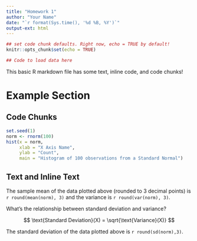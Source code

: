 ```yaml
---
title: "Homework 1"
author: "Your Name"
date: "`r format(Sys.time(), '%d %B, %Y')`"
output-ext: html
---
```


```r
## set code chunk defaults. Right now, echo = TRUE by default!
knitr::opts_chunk$set(echo = TRUE) 

## Code to load data here

```

This basic R markdown file has some text, inline code, and code chunks! 

# Example Section

## Code Chunks

```r
set.seed(1)
norm <- rnorm(100)
hist(x = norm, 
     xlab = "X Axis Name", 
     ylab = "Count", 
     main = "Histogram of 100 observations from a Standard Normal")
```

## Text and Inline Text 

The sample mean of the data plotted above (rounded to 3 decimal points) is `r round(mean(norm), 3)` and the variance is `r round(var(norm), 3)`. 

What's the relationship between standard deviation and variance?

$$ \text{Standard Deviation}(X) = \sqrt{\text{Variance}(X)} $$

The standard deviation of the data plotted above is `r round(sd(norm),3)`.
